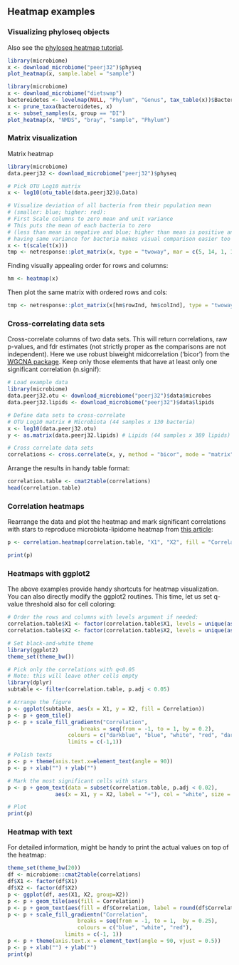 ## Heatmap examples



### Visualizing phyloseq objects

Also see the [phyloseq heatmap tutorial](http://joey711.github.io/phyloseq/plot_heatmap-examples.html).

```r
library(microbiome)
x <- download_microbiome("peerj32")$physeq
plot_heatmap(x, sample.label = "sample")
```


```r
library(microbiome)
x <- download_microbiome("dietswap")
bacteroidetes <- levelmap(NULL, "Phylum", "Genus", tax_table(x))$Bacteroidetes
x <- prune_taxa(bacteroidetes, x)
x <- subset_samples(x, group == "DI")
plot_heatmap(x, "NMDS", "bray", "sample", "Phylum")
```




### Matrix visualization

Matrix heatmap

```r
library(microbiome)
data.peerj32 <- download_microbiome("peerj32")$physeq

# Pick OTU Log10 matrix
x <- log10(otu_table(data.peerj32)@.Data)

# Visualize deviation of all bacteria from their population mean 
# (smaller: blue; higher: red):
# First Scale columns to zero mean and unit variance
# This puts the mean of each bacteria to zero 
# (less than mean is negative and blue; higher than mean is positive and red)
# having same variance for bacteria makes visual comparison easier too
x <- t(scale(t(x)))
tmp <- netresponse::plot_matrix(x, type = "twoway", mar = c(5, 14, 1, 1), cex.axis = 0.8)
```

Finding visually appealing order for rows and columns:

```r
hm <- heatmap(x) 
```

Then plot the same matrix with ordered rows and cols:

```r
tmp <- netresponse::plot_matrix(x[hm$rowInd, hm$colInd], type = "twoway", mar = c(5, 12, 1, 1), cex.axis = 0.5)
```


### Cross-correlating data sets

Cross-correlate columns of two data sets. This will return correlations, raw p-values, and fdr estimates (not strictly proper as the comparisons are not independent). Here we use robust biweight midcorrelation ('bicor') from the [WGCNA package](http://labs.genetics.ucla.edu/horvath/CoexpressionNetwork/Rpackages/WGCNA/). Keep only those elements that have at least only one significant correlation (n.signif):

```r
# Load example data
library(microbiome)
data.peerj32.otu <- download_microbiome("peerj32")$data$microbes
data.peerj32.lipids <- download_microbiome("peerj32")$data$lipids

# Define data sets to cross-correlate
# OTU Log10 matrix # Microbiota (44 samples x 130 bacteria)
x <- log10(data.peerj32.otu)
y <- as.matrix(data.peerj32.lipids) # Lipids (44 samples x 389 lipids)

# Cross correlate data sets
correlations <- cross.correlate(x, y, method = "bicor", mode = "matrix", p.adj.threshold = 0.05, n.signif = 1)
```

Arrange the results in handy table format: 

```r
correlation.table <- cmat2table(correlations)
head(correlation.table)
```

### Correlation heatmaps

Rearrange the data and plot the heatmap and mark significant correlations with stars to reproduce microbiota-lipidome heatmap from [this article](https://peerj.com/articles/32/): 

```r
p <- correlation.heatmap(correlation.table, "X1", "X2", fill = "Correlation", star = "p.adj", p.adj.threshold = 0.05) 
```
```r
print(p)
```


### Heatmaps with ggplot2

The above examples provide handy shortcuts for heatmap visualization. You can also directly modify the ggplot2 routines. This time, let us set q-value threshold also for cell coloring: 

```r
# Order the rows and columns with levels argument if needed:
correlation.table$X1 <- factor(correlation.table$X1, levels = unique(as.character(correlation.table$X1)))
correlation.table$X2 <- factor(correlation.table$X2, levels = unique(as.character(correlation.table$X2)))

# Set black-and-white theme
library(ggplot2)
theme_set(theme_bw())

# Pick only the correlations with q<0.05
# Note: this will leave other cells empty
library(dplyr)
subtable <- filter(correlation.table, p.adj < 0.05)

# Arrange the figure
p <- ggplot(subtable, aes(x = X1, y = X2, fill = Correlation))
p <- p + geom_tile() 
p <- p + scale_fill_gradientn("Correlation", 
       	 		       breaks = seq(from = -1, to = 1, by = 0.2), 
			       colours = c("darkblue", "blue", "white", "red", "darkred"), 
			       limits = c(-1,1)) 

# Polish texts
p <- p + theme(axis.text.x=element_text(angle = 90))
p <- p + xlab("") + ylab("")

# Mark the most significant cells with stars
p <- p + geom_text(data = subset(correlation.table, p.adj < 0.02), 
       	 	   aes(x = X1, y = X2, label = "+"), col = "white", size = 5)

# Plot
print(p)
```

### Heatmap with text

For detailed information, might be handy to print the actual values on
top of the heatmap:

```r
theme_set(theme_bw(20))
df <- microbiome::cmat2table(correlations)
df$X1 <- factor(df$X1)
df$X2 <- factor(df$X2)
p <- ggplot(df, aes(X1, X2, group=X2)) 
p <- p + geom_tile(aes(fill = Correlation)) 
p <- p + geom_text(aes(fill = df$Correlation, label = round(df$Correlation, 1)), size = 2) 
p <- p + scale_fill_gradientn("Correlation", 
       	 		      breaks = seq(from = -1, to = 1,  by = 0.25), 
       	 		      colours = c("blue", "white", "red"), 
			      limits = c(-1, 1))
p <- p + theme(axis.text.x = element_text(angle = 90, vjust = 0.5)) 
p <- p + xlab("") + ylab("")
print(p)
```

